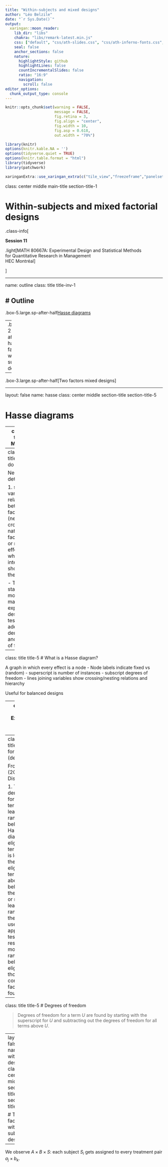 ```yaml
---
title: "Within-subjects and mixed designs"
author: "Léo Belzile"
date: "`r Sys.Date()`"
output:
  xaringan::moon_reader:
    lib_dir: "libs"
    chakra: "libs/remark-latest.min.js"
    css: ["default", "css/ath-slides.css", "css/ath-inferno-fonts.css", "css/animate.css"]
    seal: false
    anchor_sections: false
    nature:
      highlightStyle: github
      highlightLines: false
      countIncrementalSlides: false
      ratio: "16:9"
      navigation:
        scroll: false
editor_options: 
  chunk_output_type: console
---
```


```r
knitr::opts_chunk$set(warning = FALSE, 
                      message = FALSE, 
                      fig.retina = 3, 
                      fig.align = "center",
                      fig.width = 10,
                      fig.asp = 0.618,
                      out.width = "70%")
```
```r
library(knitr)
options(knitr.kable.NA = '')
options(tidyverse.quiet = TRUE)
options(knitr.table.format = "html")
library(tidyverse)
library(patchwork)
```
```r
xaringanExtra::use_xaringan_extra(c("tile_view","freezeframe","panelset","clipboard","broadcast"))
```

class: center middle main-title section-title-1

# Within-subjects and mixed factorial designs

.class-info[

**Session 11**

.light[MATH 80667A: Experimental Design and Statistical Methods <br>for Quantitative Research in Management <br>
HEC Montréal
]

]

---

name: outline
class: title title-inv-1

# Outline
--

.box-5.large.sp-after-half[Hasse diagrams]

--
.box-2.large.sp-after-half[Two factors within-subjects designs]

--

.box-3.large.sp-after-half[Two factors mixed designs]

---


layout: false
name: hasse
class: center middle section-title section-title-5

# Hasse diagrams

---
class: title title-5
# Motivation

Most experiments are inherently

.box-inv-5[Complicated]

We follow Oehlert approach and focus on restricted models (see Oehlert, 2001, p.286).
---
class: title title-5
# To-do list

Need to determine

1. sources of variation
2. relation between factors (nested or crossed)
3. nature of factors (fixed or random effects)
4. which interactions should be in the model.

- The statistical model must match the experiment design.
- For tests, need adequate denominators and degrees of freedom


---

class: title title-5
# What is a Hasse diagram?


A graph in which every effect is a node
- Node labels indicate fixed vs (random) 
- superscript is number of instances
- subscript degrees of freedom
- lines joining variables show crossing/nesting relations and hierarchy

Useful for balanced designs

---
class: title title-5
# Examples of Hasse diagrams


```r
knitr::include_graphics("img/11/Hasse_diagram.png")
```


---
class: title title-5
# Rules for testing (denominators)

From Oehlert (2001), Display 12.3

1. The denominator for testing a term $U$ is the leading eligible random term below $U$ in the Hasse diagram.
2. An eligible random term $V$ below $U$ is leading if there is no eligible random term that is above $V$ and below $U$.
3. If there are two or more leading eligible random terms, then we must use an approximate test.
4. In the restricted model, all random terms below $U$ are eligible except those that contain a fixed factor not found in $U$.

---
class: title title-5
# Degrees of freedom 

> Degrees of freedom for a term $U$ are found by starting with the superscript for $U$ and subtracting out the degrees of freedom for all terms above $U$.


---
layout: false
name: within-design
class: center middle section-title section-title-2

# Two factors within-subjects designs

---

We observe $A \times B \times S$: each subject $S_i$ gets assigned to every treatment pair $a_j \times b_k$.



